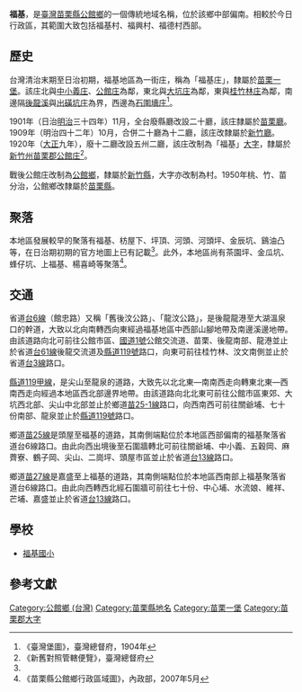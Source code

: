 {{noteTA　
|1 = zh-cn:庄; zh-hk:庄; zh-tw:庄;
}}
'''福基'''，是[[臺灣|臺灣]][[苗栗縣|苗栗縣]][[公館鄉_(臺灣)|公館鄉]]的一個傳統地域名稱，位於該鄉中部偏南。相較於今日行政區，其範圍大致包括福基村、福興村、福德村西部。

==歷史==
台灣清治末期至日治初期，福基地區為一街庄，稱為「福基庄」，隸屬於[[苗栗一堡|苗栗一堡]]。該庄北與[[中小義庄|中小義庄]]、[[公館_(苗栗縣大字)|公館庄]]為鄰，東北與[[大坑_(苗栗縣)|大坑庄]]為鄰，東與[[桂竹林庄|桂竹林庄]]為鄰，南邊隔[[後龍溪|後龍溪]]與[[出磺坑庄|出磺坑庄]]為界，西邊為[[石圍墻_(苗栗縣)|石圍墻庄]]<ref name="臺灣堡圖">《臺灣堡圖》，臺灣總督府，1904年</ref>。

1901年（日治[[明治|明治]]三十四年）11月，全台廢縣廳改設二十廳，該庄隸屬於[[苗栗廳|苗栗廳]]。1909年（明治四十二年）10月，合併二十廳為十二廳，該庄改隸屬於[[新竹廳|新竹廳]]。1920年（[[大正|大正]]九年），廢十二廳改設五州二廳，該庄改制為「福基」[[大字|大字]]，隸屬於[[新竹州|新竹州]][[苗栗郡|苗栗郡]][[公館庄|公館庄]]<ref>《新舊對照管轄便覽》，臺灣總督府</ref>。

戰後公館庄改制為[[公館鄉_(臺灣)|公館鄉]]，隸屬於[[新竹縣|新竹縣]]，大字亦改制為村。1950年桃、竹、苗分治，公館鄉改隸屬於[[苗栗縣|苗栗縣]]。

==聚落==
本地區發展較早的聚落有福基、枋屋下、坪頂、河頭、河頭坪、金辰坑、鷄油凸等，在日治期初期的官方地圖上已有記載<ref name="臺灣堡圖"/>。此外，本地區尚有茶園坪、金瓜坑、蜂仔坑、上福基、楊喜崎等聚落<ref>《苗栗縣公館鄉行政區域圖》，內政部，2007年5月</ref>。

==交通==
省道[[台6線|台6線]]（館忠路）又稱「舊後汶公路」、「龍汶公路」，是後龍龍港至大湖溫泉口的幹道，大致以北向南轉西向東經過福基地區中西部山腳地帶及南邊溪邊地帶。由該道路向北可前往公館市區、[[中山高速公路|國道1號]]公館交流道、苗栗、後龍南部、龍港並止於省道[[台61線|台61線]]後龍交流道及[[縣道119號|縣道119號]]路口，向東可前往桂竹林、汶文南側並止於省道[[台3線|台3線]]路口。

[[縣道119甲線|縣道119甲線]]，是尖山至龍泉的道路，大致先以北北東—南南西走向轉東北東—西南西走向經過本地區西北部邊界地帶。由該道路向北北東可前往公館市區東郊、大坑西北部、尖山中北部並止於鄉道[[苗25-1線|苗25-1線]]路口，向西南西可前往關爺埔、七十份南部、龍泉並止於[[縣道119號|縣道119號]]路口。

鄉道[[苗25線|苗25線]]是頭屋至福基的道路，其南側端點位於本地區西部偏南的福基聚落省道台6線路口。由此向西出境後至石圍牆轉北可前往關爺埔、中小義、五穀岡、麻薺寮、鶴子岡、尖山、二崗坪、頭屋市區並止於省道[[台13線|台13線]]路口。

鄉道[[苗27線|苗27線]]是嘉盛至上福基的道路，其南側端點位於本地區西南部上福基聚落省道台6線路口。由此向西轉西北經石圍牆可前往七十份、中心埔、水流娘、維祥、芒埔、嘉盛並止於省道[[台13線|台13線]]路口。

==學校==
*[[福基國小|福基國小]]

==參考文獻==
{{reflist}}

{{苗栗郡}}

[[Category:公館鄉_(台灣)|Category:公館鄉 (台灣)]]
[[Category:苗栗縣地名|Category:苗栗縣地名]]
[[Category:苗栗一堡|Category:苗栗一堡]]
[[Category:苗栗郡大字|Category:苗栗郡大字]]